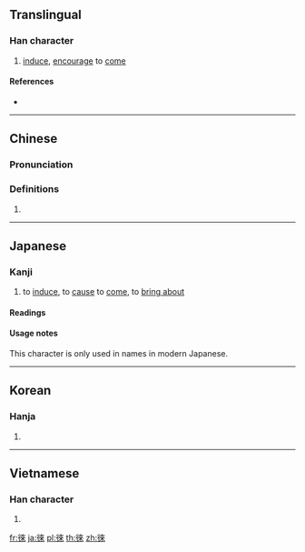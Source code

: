 {{also|來|徕}}
==Translingual==

===Han character===
{{Han char|rn=60|rad=彳|as=08|sn=11|four=24298|canj=HODOO|ids=⿰彳來}}

# [[induce]], [[encourage]] to [[come]]

====References====
* {{Han ref|kx=0368.210|dkj=10155|dj=0693.030|hdz=20827.060|uh=5FA0|ud=24480|bh=B174|bd=45428}}

----

==Chinese==
{{zh-forms|s=徕}}

===Pronunciation===
{{zh-pron
|m=lái
|c=loi4
|mc=y
|oc=y
|ma=
|cat=v
}}

===Definitions===
# {{rfdef|lang=zh}}

----

==Japanese==

===Kanji===
{{ja-kanji|grade=|rs=彳08}}

# to [[induce]], to [[cause]] to [[come]], to [[bring about]]

====Readings====
{{ja-readings
|goon=[[らい]] (rai)
|kanon=[[らい]] (rai)
|kun=[[きたす]] ([[徠たす]], kitasu), [[きたる]] ([[徠たる]], kitaru), [[くる]] ([[徠る]], kuru)
}}

====Usage notes====
This character is only used in names in modern Japanese.

----

==Korean==

===Hanja===
{{ko-hanja|hangeul=[[래]], [[내]]|eumhun=|rv=rae, nae|mr=rae, nae|y=lay, nay}}

# {{defn|lang=ko|sort=彳08}}

----

==Vietnamese==

===Han character===
{{vi-readings|rs=彳08|hanviet=lại}}

# {{defn|lang=vi|sort=彳08}}

[[fr:徠]]
[[ja:徠]]
[[pl:徠]]
[[th:徠]]
[[zh:徠]]